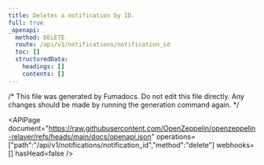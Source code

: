 ```yaml
---
title: Deletes a notification by ID.
full: true
_openapi:
  method: DELETE
  route: /api/v1/notifications/notification_id
  toc: []
  structuredData:
    headings: []
    contents: []
---
```


/* This file was generated by Fumadocs. Do not edit this file directly. Any changes should be made by running the generation command again. */

<APIPage document="https://raw.githubusercontent.com/OpenZeppelin/openzeppelin-relayer/refs/heads/main/docs/openapi.json" operations=["path":"/api/v1/notifications/notification_id","method":"delete"] webhooks=[] hasHead=false />

